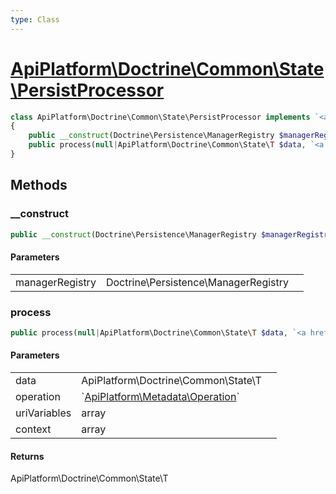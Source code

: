 ```yaml
---
type: Class
---
```


# [ApiPlatform\Doctrine\Common\State\PersistProcessor](/docs/vmain/reference/Doctrine/Common/State/PersistProcessor)



```php
class ApiPlatform\Doctrine\Common\State\PersistProcessor implements `<a href="/docs/vmain/reference/State/ProcessorInterface">ApiPlatform\State\ProcessorInterface</a>`
{
    public __construct(Doctrine\Persistence\ManagerRegistry $managerRegistry)
    public process(null|ApiPlatform\Doctrine\Common\State\T $data, `<a href="/docs/vmain/reference/Metadata/Operation">ApiPlatform\Metadata\Operation</a>` $operation, array $uriVariables, array $context): ApiPlatform\Doctrine\Common\State\T
}
```
## Methods

### __construct



```php
public __construct(Doctrine\Persistence\ManagerRegistry $managerRegistry)
```

#### Parameters

<table><tbody>
<tr><td>managerRegistry</td><td>Doctrine\Persistence\ManagerRegistry</td><td></td></tr>
</tbody>
</table>

### process



```php
public process(null|ApiPlatform\Doctrine\Common\State\T $data, `<a href="/docs/vmain/reference/Metadata/Operation">ApiPlatform\Metadata\Operation</a>` $operation, array $uriVariables, array $context): ApiPlatform\Doctrine\Common\State\T
```

#### Parameters

<table><tbody>
<tr><td>data</td><td>ApiPlatform\Doctrine\Common\State\T</td><td></td></tr><tr><td>operation</td><td>`<a href="/docs/vmain/reference/Metadata/Operation">ApiPlatform\Metadata\Operation</a>`</td><td></td></tr><tr><td>uriVariables</td><td>array</td><td></td></tr><tr><td>context</td><td>array</td><td></td></tr>
</tbody>
</table>

#### Returns

ApiPlatform\Doctrine\Common\State\T
